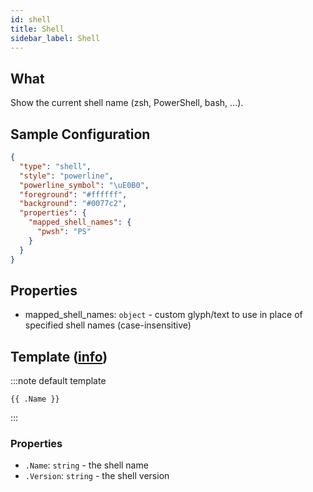 ```yaml
---
id: shell
title: Shell
sidebar_label: Shell
---
```


## What

Show the current shell name (zsh, PowerShell, bash, ...).

## Sample Configuration

```json
{
  "type": "shell",
  "style": "powerline",
  "powerline_symbol": "\uE0B0",
  "foreground": "#ffffff",
  "background": "#0077c2",
  "properties": {
    "mapped_shell_names": {
      "pwsh": "PS"
    }
  }
}
```

## Properties

- mapped_shell_names: `object` - custom glyph/text to use in place of specified shell names (case-insensitive)

## Template ([info][templates])

:::note default template

``` template
{{ .Name }}
```

:::

### Properties

- `.Name`: `string` - the shell name
- `.Version`: `string` - the shell version

[templates]: /docs/configuration/templates
